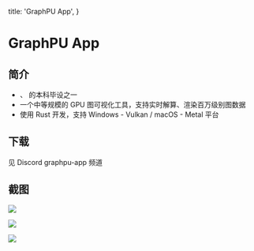   title: 'GraphPU App',
}


# GraphPU App



## 简介

* <AuthorCiaochaos />、<AuthorShichen /> 的本科毕设之一
* 一个中等规模的 GPU 图可视化工具，支持实时解算、渲染百万级别图数据
* 使用 Rust 开发，支持 Windows - Vulkan / macOS - Metal 平台



## 下载

见 Discord graphpu-app 频道




## 截图

![](/assets/graphpu/graphpu-03.png)

![](/assets/graphpu/graphpu-01.jpg)

![](/assets/graphpu/graphpu-02.jpg)